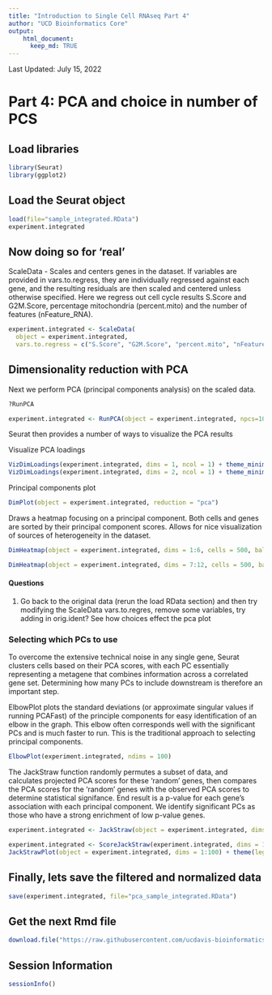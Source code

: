 ```yaml
---
title: "Introduction to Single Cell RNAseq Part 4"
author: "UCD Bioinformatics Core"
output:
    html_document:
      keep_md: TRUE
---
```


Last Updated: July 15, 2022

# Part 4: PCA and choice in number of PCS

## Load libraries
```r
library(Seurat)
library(ggplot2)
```

## Load the Seurat object
```r
load(file="sample_integrated.RData")
experiment.integrated
```


## Now doing so for 'real'

ScaleData - Scales and centers genes in the dataset. If variables are provided in vars.to.regress, they are individually regressed against each gene, and the resulting residuals are then scaled and centered unless otherwise specified. Here we regress out cell cycle results S.Score and G2M.Score, percentage mitochondria (percent.mito) and the number of features (nFeature_RNA).

```r
experiment.integrated <- ScaleData(
  object = experiment.integrated,
  vars.to.regress = c("S.Score", "G2M.Score", "percent.mito", "nFeature_RNA"))
```

## Dimensionality reduction with PCA

Next we perform PCA (principal components analysis) on the scaled data.  

```r
?RunPCA
```

```r
experiment.integrated <- RunPCA(object = experiment.integrated, npcs=100)
```

Seurat then provides a number of ways to visualize the PCA results

Visualize PCA loadings
```r
VizDimLoadings(experiment.integrated, dims = 1, ncol = 1) + theme_minimal(base_size = 8)
VizDimLoadings(experiment.integrated, dims = 2, ncol = 1) + theme_minimal(base_size = 8)
```

Principal components plot
```r
DimPlot(object = experiment.integrated, reduction = "pca")
```

Draws a heatmap focusing on a principal component. Both cells and genes are sorted by their principal component scores. Allows for nice visualization of sources of heterogeneity in the dataset.

```r
DimHeatmap(object = experiment.integrated, dims = 1:6, cells = 500, balanced = TRUE)

DimHeatmap(object = experiment.integrated, dims = 7:12, cells = 500, balanced = TRUE)
```

#### Questions

1. Go back to the original data (rerun the load RData section) and then try modifying the ScaleData vars.to.regres, remove some variables, try adding in orig.ident? See how choices effect the pca plot

### Selecting which PCs to use
To overcome the extensive technical noise in any single gene, Seurat clusters cells based on their PCA scores, with each PC essentially representing a metagene that combines information across a correlated gene set. Determining how many PCs to include downstream is therefore an important step.

ElbowPlot plots the standard deviations (or approximate singular values if running PCAFast) of the principle components for easy identification of an elbow in the graph. This elbow often corresponds well with the significant PCs and is much faster to run.  This is the traditional approach to selecting principal components.

```r
ElbowPlot(experiment.integrated, ndims = 100)
```

The JackStraw function randomly permutes a subset of data, and calculates projected PCA scores for these 'random' genes, then compares the PCA scores for the 'random' genes with the observed PCA scores to determine statistical signifance. End result is a p-value for each gene's association with each principal component. We identify significant PCs as those who have a strong enrichment of low p-value genes.

```r
experiment.integrated <- JackStraw(object = experiment.integrated, dims = 100)
```

```r
experiment.integrated <- ScoreJackStraw(experiment.integrated, dims = 1:100)
JackStrawPlot(object = experiment.integrated, dims = 1:100) + theme(legend.position="bottom")
```

## Finally, lets save the filtered and normalized data
```r
save(experiment.integrated, file="pca_sample_integrated.RData")
```

## Get the next Rmd file
```r
download.file("https://raw.githubusercontent.com/ucdavis-bioinformatics-training/2022-March-Single-Cell-RNA-Seq-Analysis/main/data_analysis/scRNA_Workshop-PART5.Rmd", "scRNA_Workshop-PART5.Rmd")
```

## Session Information
```r
sessionInfo()
```
